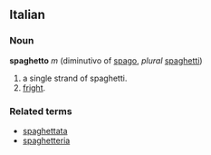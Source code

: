 ==Italian==
===Noun===
'''spaghetto''' ''m'' (diminutivo of [[spago]], ''plural'' [[spaghetti]])

# a single strand of spaghetti.
# [[fright]].

===Related terms===
*[[spaghettata]]
*[[spaghetteria]]